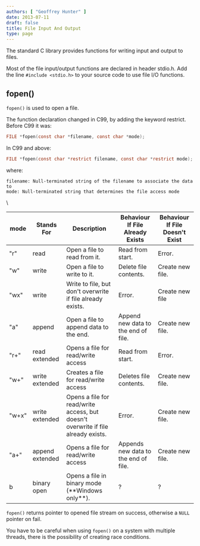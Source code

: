 ```yaml
---
authors: [ "Geoffrey Hunter" ]
date: 2013-07-11
draft: false
title: File Input And Output
type: page
---
```



The standard C library provides functions for writing input and output to files.

Most of the file input/output functions are declared in header stdio.h. Add the line `#include <stdio.h>` to your source code to use file I/O functions.

## fopen()

`fopen()` is used to open a file.

The function declaration changed in C99, by adding the keyword restrict. Before C99 it was:

```c
FILE *fopen(const char *filename, const char *mode);
```

In C99 and above:

```c 
FILE *fopen(const char *restrict filename, const char *restrict mode);
```

where:

```
filename: Null-terminated string of the filename to associate the data to
mode: Null-terminated string that determines the file access mode
```

<table>
  <thead>
    <tr>
      <th>mode</th>
      <th>Stands For</th>
      <th>Description</th>
      <th>Behaviour If File Already Exists</th>
      <th>Behaviour If File Doesn't Exist</th>\
    </tr>
  </thead>
  <tbody >
    <tr>
    <td>"r"</td>
    <td>read</td>
    <td>Open a file to read from it.</td>
    <td>Read from start.</td>
    <td>Error.</td>
    </tr>
    <tr>
    <td>"w"</td>
    <td>write</td>
    <td>Open a file to write to it.</td>
    <td>Delete file contents.</td>
    <td>Create new file.</td>
    </tr>
    <tr>
    <td>"wx"</td>
    <td>write</td>
    <td>Write to file, but don't overwrite if file already exists.</td>
    <td>Error.</td>
    <td>Create new file</td>
    </tr>
    <tr>
    <td>"a"</td>
    <td>append</td>
    <td>Open a file to append data to the end.</td>
    <td>Append new data to the end of file.</td>
    <td>Create new file.</td>
    </tr>
    <tr>
    <td>"r+"</td>
    <td>read extended</td>
    <td>Opens a file for read/write access</td>
    <td>Read from start.</td>
    <td>Error.</td>
    </tr>
    <tr>
    <td>"w+"</td>
    <td>write extended</td>
    <td>Creates a file for read/write access</td>
    <td>Deletes file contents.</td>
    <td>Create new file.</td>
    </tr>
    <tr>
    <td>"w+x"</td>
    <td>write extended</td>
    <td>Opens a file for read/write access, but doesn't overwrite if file already exists.</td>
    <td>Error.</td>
    <td>Create new file.</td>
    </tr>
    <tr>
    <td>"a+"</td>
    <td>append extended</td>
    <td>Opens a file for read/write access</td>
    <td>Appends new data to the end of file.</td>
    <td>Create new file.</td>
    </tr>
    <tr>
    <td>b</td>
    <td>binary open</td>
    <td>Opens a file in binary mode (**Windows only**).</td>
    <td>?</td>
    <td>?</td>
    </tr>
  </tbody>
</table>

`fopen()` returns pointer to opened file stream on success, otherwise a `NULL` pointer on fail.

You have to be careful when using `fopen()` on a system with multiple threads, there is the possibility of creating race conditions.


